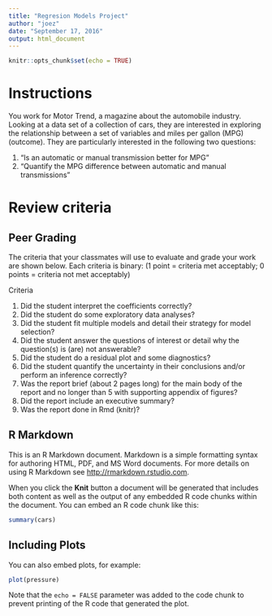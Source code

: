 ```yaml
---
title: "Regresion Models Project"
author: "joez"
date: "September 17, 2016"
output: html_document
---
```


```r
knitr::opts_chunk$set(echo = TRUE)
```

# Instructions

You work for Motor Trend, a magazine about the automobile industry. Looking at a data set of a collection of cars, they are interested in exploring the relationship between a set of variables and miles per gallon (MPG) (outcome). They are particularly interested in the following two questions:

1) “Is an automatic or manual transmission better for MPG”
2) "Quantify the MPG difference between automatic and manual transmissions"

# Review criteria 

## Peer Grading

The criteria that your classmates will use to evaluate and grade your work are shown below.
Each criteria is binary: (1 point = criteria met acceptably; 0 points = criteria not met acceptably)

Criteria

1) Did the student interpret the coefficients correctly?
2) Did the student do some exploratory data analyses?
2) Did the student fit multiple models and detail their strategy for model selection?
2) Did the student answer the questions of interest or detail why the question(s) is (are) not answerable?
2) Did the student do a residual plot and some diagnostics?
2) Did the student quantify the uncertainty in their conclusions and/or perform an inference correctly?
2) Was the report brief (about 2 pages long) for the main body of the report and no longer than 5 with supporting appendix of figures?
2) Did the report include an executive summary?
2) Was the report done in Rmd (knitr)?



## R Markdown

This is an R Markdown document. Markdown is a simple formatting syntax for authoring HTML, PDF, and MS Word documents. For more details on using R Markdown see <http://rmarkdown.rstudio.com>.

When you click the **Knit** button a document will be generated that includes both content as well as the output of any embedded R code chunks within the document. You can embed an R code chunk like this:

```r
summary(cars)
```

## Including Plots

You can also embed plots, for example:

```r
plot(pressure)
```

Note that the `echo = FALSE` parameter was added to the code chunk to prevent printing of the R code that generated the plot.
